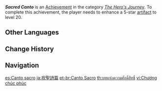 {{Achievement Infobox
|id           = 80029
|order id     = 0029
|category     = The Hero's Journey
|description  = Enhance a 5-star [[artifact]] to its highest level.
|requirements = 
|primogems    = 10
|tracking     = 
|topic        = Artifacts
}}
'''''Sacred Canto''''' is an [[Achievement]] in the category ''[[The Hero's Journey]]''. To complete this achievement, the player needs to enhance a 5-star [[artifact]] to level 20.
<!--
==Trivia==

==Video Guides==
{{EVT
|video1   = 
|caption1 = 
}}
-->
==Other Languages==
{{Other Languages
|en      = Sacred Canto
|zhs     = 祝圣篇章
|zhs_rm  = Zhù Shèng Piānzhāng
|zht     = 祝聖篇章
|zht_rm  = Zhù Shèng Piānzhāng
|zh_tl   = 
|ja      = 祝聖詩篇
|ja_rm   = Shukusei Shihen{{Assumed}}{{Sino}}
|ja_tl   = Celebratory Holy Collection of Poems
|ko      = 축성의 장
|ko_rm   = Chukseong-ui Jang
|ko_tl   = Consecration Chapter
|es      = Canto sacro
|es_tl   = Sacred Canto
|fr      = Verset sacré
|fr_tl   = Sacred Verse
|ru      = Священные главы
|ru_tl   = Sacred Chapters
|th      = บทแห่งความศักดิ์สิทธิ์
|th_rm   = 
|th_tl   = 
|vi      = Chương chúc phúc
|vi_tl   = 
|de      = Heilige Schrift
|de_tl   = Holy Scripture
|id      = Peninggalan Bersejarah
|id_tl   = Historical Relic
|pt      = Canto Sacro
|pt_tl   = 
|tr      = Kutsal Kanto
|tr_tl   = Sacred Canto
|it      = Canto sacro
|it_tl   = 
}}

==Change History==
{{Change History|1.0}}
<!--
==References==
{{Reflist}}
-->
==Navigation==
{{Achievement Navbox|The Hero's Journey}}

[[es:Canto sacro]]
[[ja:祝聖詩篇]]
[[pt-br:Canto Sacro]]
[[th:บทแห่งความศักดิ์สิทธิ์]]
[[vi:Chương chúc phúc]]